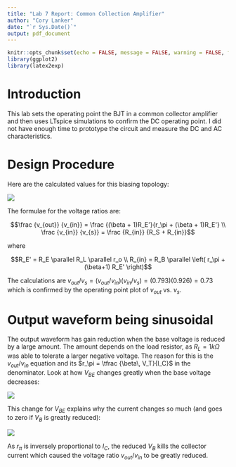 ```yaml
---
title: "Lab 7 Report: Common Collection Amplifier"
author: "Cory Lanker"
date: "`r Sys.Date()`"
output: pdf_document
---
```


```r
knitr::opts_chunk$set(echo = FALSE, message = FALSE, warning = FALSE, fig.height = 3.25, fig.width = 6.5, fig.align = 'center')
library(ggplot2)
library(latex2exp)
```

<!--
See Figure \ref{fig:p3mod} below.

![Figure caption.](p3mod.pdf){#fig:p3mod width=600 height=300}
-->

# Introduction

This lab sets the operating point the BJT in a common collector amplifier
and then uses LTspice simulations to confirm
the DC operating point. I did not have enough time to prototype the
circuit and measure the DC and AC characteristics.

# Design Procedure

Here are the calculated values for this biasing topology:

![](cc-amp-op.png)

The formulae for the voltage ratios are:

$$\frac {v_{out}} {v_{in}} =
\frac {(\beta + 1)R_E'}{r_\pi + (\beta + 1)R_E'} \\
\frac {v_{in}} {v_{s}} = \frac {R_{in}} {R_S + R_{in}}$$

where 

$$R_E' = R_E \parallel R_L \parallel r_o \\ 
R_{in} = R_B \parallel \left( r_\pi + (\beta+1) R_E' \right)$$

The calculations are
$v_{out}/v_{s} = (v_{out}/v_{in})(v_{in}/v_{s}) = (0.793)(0.926) = 0.73$
which is confirmed by the operating point plot of $v_{out}$ vs. $v_s$.

# Output waveform being sinusoidal

The output waveform has gain reduction when the base voltage is reduced by
a large amount. The amount depends on the load resistor, as $R_L = 1k\Omega$
was able to tolerate a larger negative voltage. The reason for this is
the $v_{out}/v_{in}$ equation and its $r_\pi = \tfrac {\beta\, V_T}{I_C}$ 
in the denominator. Look at how $V_{BE}$ changes greatly when the base voltage decreases:

![](vbe-vs-vs.png)

This change for $V_{BE}$ explains why the current changes so much (and goes to zero if $V_B$ is greatly reduced):

![](vs-changes-ib.png)

As $r_\pi$ is inversely proportional to $I_C$, the reduced $V_B$ kills
the collector current which caused the voltage ratio $v_{out}/v_{in}$ to
be greatly reduced.




